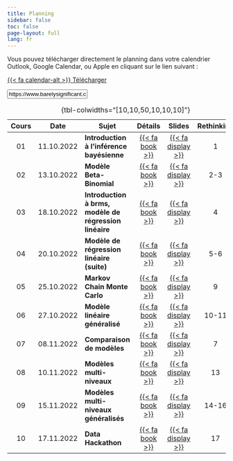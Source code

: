 ```yaml
---
title: Planning
sidebar: false
toc: false
page-layout: full
lang: fr
---
```


::: {.callout-tip}

Vous pouvez télécharger directement le planning dans votre calendrier Outlook, Google Calendar, ou Apple en cliquant sur le lien suivant :

::: {.grid}

::: {.g-col-12 .g-col-md-2}
<p class="download-btn"><a class="btn btn-danger btn-sm" href="./files/planning.ics" role="button">{{< fa calendar-alt >}} Télécharger </a></p>
:::

::: {.g-col-12 .g-col-md-10}
<p><input class="form-control" type="text" value="https://www.barelysignificant.com/IMSB2022/files/planning.ics" onclick="this.select()" readonly></p>
:::

:::

:::

| Cours | Date | Sujet | Détails | Slides | Rethinking |
|:-----:|:----:|-------|:----------:|:-------:|:------:|:----:|
| 01 | 11.10.2022 | **Introduction à l'inférence bayésienne** | [{{< fa book >}}](./content/cours01.qmd) | [{{< fa display >}}](./slides/html/cours01.html) | 1 |
| 02 | 13.10.2022 | **Modèle Beta-Binomial** | [{{< fa book >}}](./content/cours02.qmd) | [{{< fa display >}}](./slides/html/cours02.html) | 2-3 |
| 03 | 18.10.2022 | **Introduction à brms, modèle de régression linéaire** | [{{< fa book >}}](./content/cours03.qmd) | [{{< fa display >}}](./slides/html/cours03.html) | 4 |
| 04 | 20.10.2022 | **Modèle de régression linéaire (suite)** | [{{< fa book >}}](./content/cours04.qmd) | [{{< fa display >}}](./slides/html/cours04.html) | 5-6 |
| 05 | 25.10.2022 | **Markov Chain Monte Carlo** | [{{< fa book >}}](./content/cours05.qmd) | [{{< fa display >}}](./slides/html/cours05.html) | 9 |
| 06 | 27.10.2022 | **Modèle linéaire généralisé** | [{{< fa book >}}](./content/cours06.qmd) | [{{< fa display >}}](./slides/html/cours06.html) | 10-11 |
| 07 | 08.11.2022 | **Comparaison de modèles** | [{{< fa book >}}](./content/cours07.qmd) | [{{< fa display >}}](./slides/html/cours07.html) | 7 |
| 08 | 10.11.2022 | **Modèles multi-niveaux** | [{{< fa book >}}](./content/cours08.qmd) | [{{< fa display >}}](./slides/html/cours08.html) | 13 |
| 09 | 15.11.2022 | **Modèles multi-niveaux généralisés** | [{{< fa book >}}](./content/cours09.qmd) | [{{< fa display >}}](./slides/html/cours09.html) | 14-16 |
| 10 | 17.11.2022 | **Data Hackathon** | [{{< fa book >}}](./content/cours10.qmd) | [{{< fa display >}}](./slides/html/cours10.html) | 17 |

: {tbl-colwidths="\[10,10,50,10,10,10\]"}
